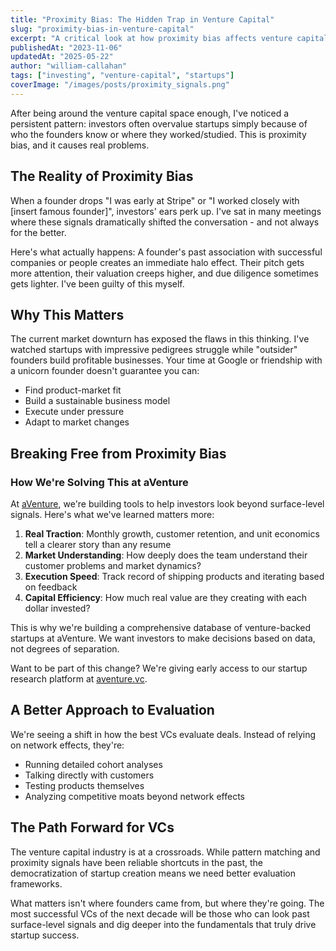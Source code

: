 ```yaml
---
title: "Proximity Bias: The Hidden Trap in Venture Capital"
slug: "proximity-bias-in-venture-capital"
excerpt: "A critical look at how proximity bias affects venture capital investment decisions and what investors can do about it."
publishedAt: "2023-11-06"
updatedAt: "2025-05-22"
author: "william-callahan"
tags: ["investing", "venture-capital", "startups"]
coverImage: "/images/posts/proximity_signals.png"
---
```


After being around the venture capital space enough, I've noticed a persistent pattern: investors often overvalue startups simply because of who the founders know or where they worked/studied. This is proximity bias, and it causes real problems.

## The Reality of Proximity Bias

When a founder drops "I was early at Stripe" or "I worked closely with [insert famous founder]", investors' ears perk up. I've sat in many meetings where these signals dramatically shifted the conversation - and not always for the better.

Here's what actually happens: A founder's past association with successful companies or people creates an immediate halo effect. Their pitch gets more attention, their valuation creeps higher, and due diligence sometimes gets lighter. I've been guilty of this myself.

## Why This Matters

The current market downturn has exposed the flaws in this thinking. I've watched startups with impressive pedigrees struggle while "outsider" founders build profitable businesses. Your time at Google or friendship with a unicorn founder doesn't guarantee you can:

- Find product-market fit
- Build a sustainable business model
- Execute under pressure
- Adapt to market changes

## Breaking Free from Proximity Bias

<div className="bg-blue-50 dark:bg-blue-900/20 px-6 [&>:first-child]:mt-1 [&>:last-child]:mb-1 rounded-lg my-8 shadow-sm">

### How We're Solving This at aVenture

At [aVenture](https://aventure.vc), we're building tools to help investors look beyond surface-level signals. Here's what we've learned matters more:

1. **Real Traction**: Monthly growth, customer retention, and unit economics tell a clearer story than any resume
2. **Market Understanding**: How deeply does the team understand their customer problems and market dynamics?
3. **Execution Speed**: Track record of shipping products and iterating based on feedback
4. **Capital Efficiency**: How much real value are they creating with each dollar invested?

This is why we're building a comprehensive database of venture-backed startups at aVenture. We want investors to make decisions based on data, not degrees of separation.

Want to be part of this change? We're giving early access to our startup research platform at [aventure.vc](https://aventure.vc).
</div>

## A Better Approach to Evaluation

We're seeing a shift in how the best VCs evaluate deals. Instead of relying on network effects, they're:

- Running detailed cohort analyses
- Talking directly with customers
- Testing products themselves
- Analyzing competitive moats beyond network effects

## The Path Forward for VCs

The venture capital industry is at a crossroads. While pattern matching and proximity signals have been reliable shortcuts in the past, the democratization of startup creation means we need better evaluation frameworks.

What matters isn't where founders came from, but where they're going. The most successful VCs of the next decade will be those who can look past surface-level signals and dig deeper into the fundamentals that truly drive startup success.
